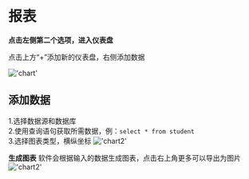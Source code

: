 # 报表

**点击左侧第二个选项，进入仪表盘**

点击上方“+”添加新的仪表盘，右侧添加数据

!['chart'](/image/tutorial-image/generate-chart.png)

## 添加数据
1.选择数据源和数据库  
2.使用查询语句获取所需数据，例：`select * from student`  
3.选择图表类型，横纵坐标
!['chart2'](/image/tutorial-image/generate-chart2.png)

**生成图表**
软件会根据输入的数据生成图表，点击右上角更多可以导出为图片
!['chart2'](/image/tutorial-image/generate-chart3.png)

